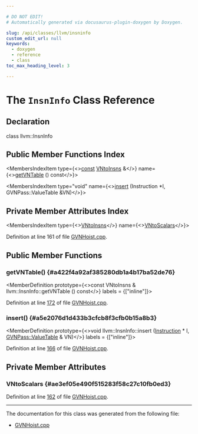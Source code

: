 ```yaml
---

# DO NOT EDIT!
# Automatically generated via docusaurus-plugin-doxygen by Doxygen.

slug: /api/classes/llvm/insninfo
custom_edit_url: null
keywords:
  - doxygen
  - reference
  - class
toc_max_heading_level: 3

---
```





# The `InsnInfo` Class Reference

<DoxygenPage pluginConfig={pluginConfig}>



## Declaration

<CodeBlock>class llvm::InsnInfo</CodeBlock>

## Public Member Functions Index

<MembersIndex>

<MembersIndexItem
  type={<><a href="/docs/api/files/lib/lib/target/lib/target/aarch64/aarch64promoteconstant-cpp/#a90f8350fecae261c25be85d38b451bff">const</a> <a href="/docs/api/namespaces/llvm/#a56ff7c7c0a1a28379835df7aebfc8668">VNtoInsns</a> &amp;</>}
  name={<><a href="#a422f4a92af385280db1a4b17ba52de76">getVNTable</a> () const</>}>
</MembersIndexItem>

<MembersIndexItem
  type="void"
  name={<><a href="#a5e2076d1d433b3cfcb8f3cfb0b15a8b3">insert</a> (Instruction &#42;I, GVNPass::ValueTable &amp;VN)</>}>
</MembersIndexItem>

</MembersIndex>

## Private Member Attributes Index

<MembersIndex>

<MembersIndexItem
  type={<><a href="/docs/api/namespaces/llvm/#a56ff7c7c0a1a28379835df7aebfc8668">VNtoInsns</a></>}
  name={<><a href="#ae3ef05e490f515283f58c27c10fb0ed3">VNtoScalars</a></>}>
</MembersIndexItem>

</MembersIndex>


Definition at line 161 of file <a href="/docs/api/files/lib/lib/transforms/lib/transforms/scalar/gvnhoist-cpp">GVNHoist.cpp</a>.

<SectionDefinition>

## Public Member Functions

### getVNTable() {#a422f4a92af385280db1a4b17ba52de76}

<MemberDefinition
  prototype={<>const VNtoInsns &amp; llvm::InsnInfo::getVNTable () const</>}
  labels = {["inline"]}>

Definition at line <a href="/docs/api/files/lib/lib/transforms/lib/transforms/scalar/gvnhoist-cpp/#l00172">172</a> of file <a href="/docs/api/files/lib/lib/transforms/lib/transforms/scalar/gvnhoist-cpp">GVNHoist.cpp</a>.
</MemberDefinition>

### insert() {#a5e2076d1d433b3cfcb8f3cfb0b15a8b3}

<MemberDefinition
  prototype={<>void llvm::InsnInfo::insert (<a href="/docs/api/classes/llvm/instruction">Instruction</a> &#42; I, <a href="/docs/api/classes/llvm/gvnpass/valuetable">GVNPass::ValueTable</a> &amp; VN)</>}
  labels = {["inline"]}>

Definition at line <a href="/docs/api/files/lib/lib/transforms/lib/transforms/scalar/gvnhoist-cpp/#l00166">166</a> of file <a href="/docs/api/files/lib/lib/transforms/lib/transforms/scalar/gvnhoist-cpp">GVNHoist.cpp</a>.
</MemberDefinition>

</SectionDefinition>

<SectionDefinition>

## Private Member Attributes

### VNtoScalars {#ae3ef05e490f515283f58c27c10fb0ed3}

<MemberDefinition
  prototype="VNtoInsns llvm::InsnInfo::VNtoScalars">

Definition at line <a href="/docs/api/files/lib/lib/transforms/lib/transforms/scalar/gvnhoist-cpp/#l00162">162</a> of file <a href="/docs/api/files/lib/lib/transforms/lib/transforms/scalar/gvnhoist-cpp">GVNHoist.cpp</a>.
</MemberDefinition>

</SectionDefinition>

<hr/>

The documentation for this class was generated from the following file:

<ul>
<li><a href="/docs/api/files/lib/lib/transforms/lib/transforms/scalar/gvnhoist-cpp">GVNHoist.cpp</a></li>
</ul>

</DoxygenPage>
